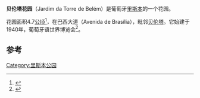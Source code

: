 '''贝伦塔花园'''（Jardim da Torre de Belém）是葡萄牙[[里斯本|里斯本]]的一个花园。 

花园面积4.7[[公顷|公顷]]<ref>{{cite web |url=http://www.cm-lisboa.pt/docs/ficheiros/parques_e_jardins_de_lisboa.pdf |title=存档副本 |accessdate=2012-02-08 |deadurl=yes |archiveurl=https://web.archive.org/web/20070926223310/http://www.cm-lisboa.pt/docs/ficheiros/parques_e_jardins_de_lisboa.pdf |archivedate=2007-09-26 }}</ref>，在巴西大道（Avenida de Brasília），毗邻[[贝伦塔|贝伦塔]]。它始建于1940年，葡萄牙语世界博览会<ref>{{Cite web |url=http://www.lifecooler.com/edicoes/lifecooler/desenvReg.asp?reg=306156&catbn=12 |title=Jardim da Torre de Belém - Espaços Verdes - Lisboa |accessdate=2009-11-08 |archive-date=2007-09-27 |archive-url=https://web.archive.org/web/20070927013948/http://www.lifecooler.com/edicoes/lifecooler/desenvReg.asp?reg=306156&catbn=12 |dead-url=yes }}</ref>。

==参考==
<references/>

[[Category:里斯本公园|Category:里斯本公园]]